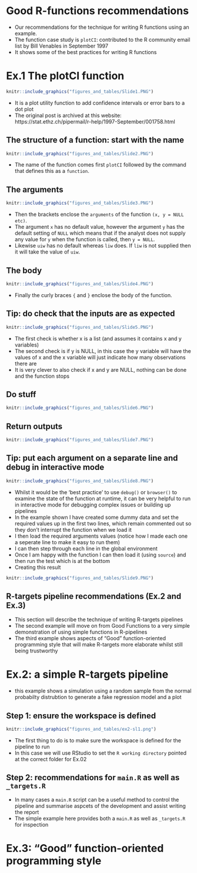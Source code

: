 # Good R-functions recommendations

- Our recommendations for the technique for writing R functions using an example.
- The function case study is `plotCI`: contributed to the R community email list  by Bill Venables in September 1997 
- It shows some of the best practices for writing R functions


# Ex.1 The plotCI function

```r
knitr::include_graphics("figures_and_tables/Slide1.PNG")
```

- It is a plot utility function to add confidence intervals or error bars to a dot plot
- The original post is archived at this website: https://stat.ethz.ch/pipermail/r-help/1997-September/001758.html


## The structure of a function: start with the name

```r
knitr::include_graphics("figures_and_tables/Slide2.PNG")
```

- The name of the function comes first `plotCI` followed by the command that defines this as a `function`.

## The arguments

```r
knitr::include_graphics("figures_and_tables/Slide3.PNG")
```


- Then the brackets enclose the `arguments` of the function `(x, y = NULL etc)`.
- The argument `x` has no default value, however the argument `y` has the default setting of `NULL` which means that if the analyst does not supply any value for `y` when the function is called, then `y = NULL`.
- Likewise `uiw` has no default whereas `liw` does.  If `liw` is not supplied then it will take the value of `uiw`.

## The body

```r
knitr::include_graphics("figures_and_tables/Slide4.PNG")
```

- Finally the curly braces `{` and `}` enclose the body of the function.

## Tip: do check that the inputs are as expected


```r
knitr::include_graphics("figures_and_tables/Slide5.PNG")
```

- The first check is whether x is a list (and assumes it contains x and y variables)
- The second check is if y is NULL, in this case the y variable will have the values of x and the x variable will just indicate how many observations there are
- It is very clever to also check if x and y are NULL, nothing can be done and the function stops 

## Do stuff


```r
knitr::include_graphics("figures_and_tables/Slide6.PNG")
```

## Return outputs


```r
knitr::include_graphics("figures_and_tables/Slide7.PNG")
```


## Tip: put each argument on a separate line and debug in interactive mode


```r
knitr::include_graphics("figures_and_tables/Slide8.PNG")
```

- Whilst it would be the 'best practice' to use `debug()` or `browser()` to examine the state of the function at runtime, it can be very helpful to run in interactive mode for debugging complex issues or building up pipelines
- In the example shown I have created some dummy data and set the required values up in the first two lines, which remain commented out so they don't interrupt the function when we load it
- I then load the required arguments values (notice how I made each one a seperate line to make it easy to run them)
- I can then step through each line in the global environment
- Once I am happy with the function I can then load it (using `source`) and then run the test which is at the bottom
- Creating this result
 
```r
knitr::include_graphics("figures_and_tables/Slide9.PNG")
```

## R-targets pipeline recommendations (Ex.2 and Ex.3)

- This section will describe the technique of writing R-targets pipelines
- The second example will move on from Good Functions to a very simple demonstration of using simple functions in R-pipelines
- The third example shows aspects of "Good" function-oriented programming style that will make R-targets more elaborate whilst still being trustworthy

# Ex.2: a simple R-targets pipeline

- this example shows a simulation using a random sample from the normal probabilty distrubtion to generate a fake regression model and a plot

## Step 1: ensure the workspace is defined
```r
knitr::include_graphics("figures_and_tables/ex2-sl1.png")
```
- The first thing to do is to make sure the workspace is defined for the pipeline to run
- In this case we will use RStudio to set the `R working directory` pointed at the correct folder for Ex.02

## Step 2: recommendations for `main.R` as well as `_targets.R`

- In many cases a `main.R` script can be a useful method to control the pipeline and summarise aspcets of the development and assist writing the report
- The simple example here provides both a  `main.R` as well as `_targets.R` for inspection

# Ex.3: "Good" function-oriented programming style
